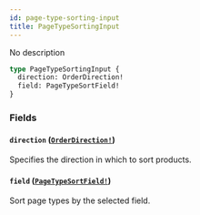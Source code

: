 ```yaml
---
id: page-type-sorting-input
title: PageTypeSortingInput
---
```


No description

```graphql
type PageTypeSortingInput {
  direction: OrderDirection!
  field: PageTypeSortField!
}
```

### Fields

#### `direction` ([`OrderDirection!`](/developer/api-reference/enums/order-direction.mdx))

Specifies the direction in which to sort products.

#### `field` ([`PageTypeSortField!`](/developer/api-reference/enums/page-type-sort-field.mdx))

Sort page types by the selected field.
